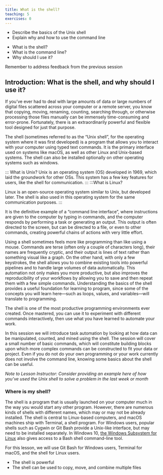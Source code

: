 ```yaml
---
title: What is the shell?
teaching: 5
exercises: 0
---
```


::::::::::::::::::::::::::::::::::::::: objectives

- Describe the basics of the Unix shell
- Explain why and how to use the command line

::::::::::::::::::::::::::::::::::::::::::::::::::

:::::::::::::::::::::::::::::::::::::::: questions

- What is the shell?
- What is the command line?
- Why should I use it?

::::::::::::::::::::::::::::::::::::::::::::::::::

:::::::: instructor

Remember to address feedback from the previous session

::::::::::::::::::::::::::::::::::::::::::::::::::

## Introduction: What is the shell, and why should I use it?

If you've ever had to deal with large amounts of data or large numbers of digital files scattered across your computer or a remote server, you know that copying, moving, renaming, counting, searching through, or otherwise processing those files manually can be immensely time-consuming and error-prone. Fortunately, there is an extraordinarily powerful and flexible tool designed for just that purpose.

The shell (sometimes referred to as the "Unix shell", for the operating system where it was first developed) is a program that allows you to interact with your computer using typed text commands. It is the primary interface used on systems like macOS, as well as other Linux and Unix-based systems. The shell can also be installed optionally on other operating systems such as windows.

::: What is Unix?
Unix is an operating system (OS) developed in 1969, which laid the groundwork for other OSs. This system has a few key features for users, like the shell for communication.
:::
:::What is Linux?

Linux is an open-source operating system similar to Unix, but developed later. The shell is also used in this operating system for the same communication purposes.
:::

It is the definitive example of a "command line interface", where instructions are given to the computer by typing in commands, and the computer responds by performing a task or generating an output. This output is often directed to the screen, but can be directed to a file, or even to other commands, creating powerful chains of actions with very little effort.

Using a shell sometimes feels more like programming than like using a mouse. Commands are terse (often only a couple of characters long), their names are frequently cryptic, and their output is lines of text rather than something visual like a graph. On the other hand, with only a few keystrokes, the shell allows you to combine existing tools into powerful pipelines and to handle large volumes of data automatically. This automation not only makes you more productive, but also improves the reproducibility of your workflows by allowing you to save and then repeat them with a few simple commands. Understanding the basics of the shell provides a useful foundation for learning to program, since some of the concepts you will learn here—such as loops, values, and variables—will translate to programming.

The shell is one of the most productive programming environments ever created. Once mastered, you can use it to experiment with different commands interactively, then use what you have learned to automate your work.

In this session we will introduce task automation by looking at how data can be manipulated, counted, and mined using the shell. The session will cover a small number of basic commands, which will constitute building blocks upon which more complex commands can be constructed to fit your data or project. Even if you do not do your own programming or your work currently does not involve the command line, knowing some basics about the shell can be useful.

*Note to Lesson Instructor: Consider providing an example here of how you've used the Unix shell to solve a problem in the last week or month*

### Where is my shell?

The shell is a program that is usually launched on your computer much in the way you would start any other program. However, there are numerous kinds of shells with different names, which may or may not be already installed. The shell is central to Linux-based computers, and macOS machines ship with Terminal, a shell program. For Windows users, popular shells such as Cygwin or Git Bash provide a Unix-like interface, but may need to be installed separately. In Windows 10, [the Windows Subsystem for Linux](https://docs.microsoft.com/en-us/windows/wsl/install) also gives access to a Bash shell command-line tool.

For this lesson, we will use Git Bash for Windows users, Terminal for macOS, and the shell for Linux users.

:::::::::::::::::::::::::::::::::::::::: keypoints

- The shell is powerful
- The shell can be used to copy, move, and combine multiple files

::::::::::::::::::::::::::::::::::::::::::::::::::


